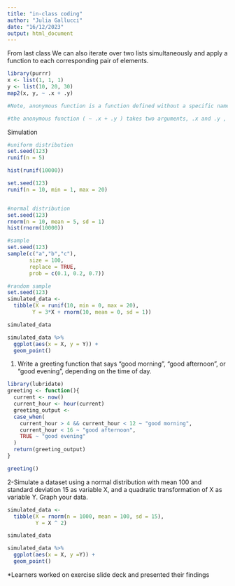 ```yaml
---
title: "in-class coding"
author: "Julia Gallucci"
date: "16/12/2023"
output: html_document
---
```


From last class
We can also iterate over two lists simultaneously and apply a function to each corresponding pair of elements.
```r
library(purrr)
x <- list(1, 1, 1)
y <- list(10, 20, 30)
map2(x, y, ~ .x + .y)

#Note, anonymous function is a function defined without a specific name. Instead, it is defined inline within the code where it is needed. In the function above, we used the ~ (tilde) symbol followed by the expression .x + .y . The .x + .y represents the input parameter of the function

#the anonymous function ( ~ .x + .y ) takes two arguments, .x and .y , which represent the corresponding elements from x and y in each iteration. The function adds .x and .y to calculate the sum.
```
Simulation
```r
#uniform distribution
set.seed(123)
runif(n = 5)

hist(runif(10000))

set.seed(123)
runif(n = 10, min = 1, max = 20)


#normal distribution
set.seed(123)
rnorm(n = 10, mean = 5, sd = 1)
hist(rnorm(10000))

#sample
set.seed(123)
sample(c("a","b","c"),
       size = 100,
       replace = TRUE,
       prob = c(0.1, 0.2, 0.7))

#random sample
set.seed(123)
simulated_data <-
  tibble(X = runif(10, min = 0, max = 20),
        Y = 3*X + rnorm(10, mean = 0, sd = 1))

simulated_data

simulated_data %>%
  ggplot(aes(x = X, y = Y)) +
  geom_point()
```


1. Write a greeting function that says “good morning”, “good afternoon”, or “good evening”, depending on the time of day.
```r
library(lubridate)
greeting <- function(){
  current <- now()
  current_hour <- hour(current)
  greeting_output <- 
  case_when(
    current_hour > 4 && current_hour < 12 ~ "good morning",
    current_hour < 16 ~ "good afternoon",
    TRUE ~ "good evening"
  )
  return(greeting_output)
}

greeting()
```

2-Simulate a dataset using a normal distribution with mean 100 and standard deviation 15 as variable X, and a quadratic transformation of X as variable Y. Graph your data.
```r
simulated_data <-
  tibble(X = rnorm(n = 1000, mean = 100, sd = 15),
         Y = X ^ 2)

simulated_data

simulated_data %>%
  ggplot(aes(x = X, y =Y)) +
  geom_point()
```

*Learners worked on exercise slide deck and presented their findings